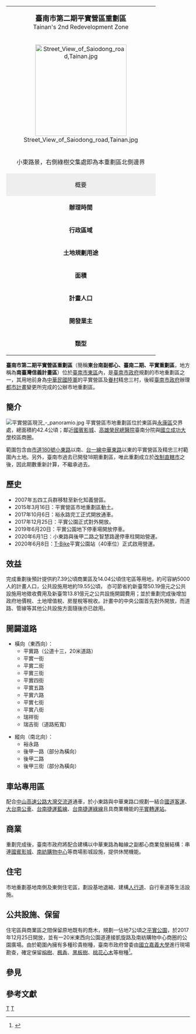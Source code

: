 {{台南市未來建設}}
{| class="infobox" style="width: 25em; font-size: 90%;" cellspacing="2"
| style="font-size: 100%;" align="center" colspan="2" | '''<big>臺南市第二期平實營區重劃區</big>'''<br />Tainan's 2nd Redevelopment Zone
|-
| colspan="2" style="text-align: center;" |[[File:Street_View_of_Saiodong_road,Tainan.jpg|250px]]
|-
| colspan="2" style="text-align: center;" |小東路景，右側綠樹交集處即為本重劃區北側邊界
|-
! colspan="2" style="background: #eeeeee;" | 概要
|-
|'''辦理時間'''
|2015年2月～2025年2月
|-
|'''行政區域'''||{{ROC}}[[臺南市|臺南市]][[東區_(臺南市)|東區]]
|-
| '''土地規劃用途''' ||車站、商業、住宅、綠地、機關等
|-
| '''面積''' || 42.4公頃
|-
| '''計畫人口''' ||約5000人<small>（計畫年期：2025年）</small>
|-
| '''開發業主''' ||[[臺南市政府|臺南市政府]]
|-
|'''類型'''
|公辦市地重劃
|}

'''臺南市第二期平實營區重劃區'''（簡稱'''東台南副都心、臺南二期、平實重劃區'''，地方稱為'''南臺灣信義計畫區'''）位於[[臺南市|臺南市]][[東區_(臺南市)|東區]]內，是[[臺南市政府|臺南市政府]]規劃的市地重劃區之一，其用地前身為[[中華民國陸軍|中華民國陸軍]]的平實營區及[[眷村|眷村]]精忠三村，後經[[臺南市政府|臺南市政府]]辦理[[都市計畫|都市計畫]]變更所完成的公辦市地重劃區。

==簡介==
[[File:平實營區現況_-_panoramio.jpg|thumb]]
平實營區市地重劃區位於東區與[[永康區|永康區]]交界處，總面積約42.4公頃；鄰近[[國賓影城|國賓影城]]、[[高雄榮民總醫院|高雄榮民總醫院]]臺南分院與[[國立成功大學|國立成功大學]]校區商圈。

範圍包含由[[市道180號|市道180號]][[小東路|小東路]]以南、[[台一線|台一線]][[中華東路_(台南市)|中華東路]]以東的平實營區及精忠三村範圍內土地。另外，臺南市過去已開發18期重劃區，唯此重劃成立於[[2010年中華民國縣市改制直轄市|改制直轄市]]之後，因此期數重新計算，不繼承過去。

==歷史==
*2007年五四工兵群移駐至新化知義營區。
*2015年3月16日：平實營區市地重劃區動土。
*2017年10月6日：裕永路完工正式開放通車。
*2017年12月25日：平實公園正式對外開放。
*2019年6月20日：平實公園地下停車場開放停車。
*2020年6月1日：小東路與後甲二路之智慧路邊停車柱開始營運。
*2020年6月8日：[[臺南市公共自行車租賃系統|T-Bike]]平實公園站（40車位）正式啟用營運。

==效益==
完成重劃後預計提供約7.39公頃商業區及14.04公頃住宅區等用地，約可容納5000人的計畫人口，公共設施用地約19.55公頃， 亦可節省約新臺幣50.19億元之公共設施用地徵收費用及新臺幣13.81億元之公共設施開闢費用；並於重劃完成後增加政府地價稅、土地增值稅、房屋稅等稅收。計畫中的中央公園首先對外開放，而道路、管線等其他公共設施方面隨後亦已啟用。  

==開闢道路==
{{Multicol}}
*橫向（東西向）：
**平實路（公道十三，20米道路）
**平實一街
**平實二街
**平實三街
**平實四街
**平實五路
**平實六路
**平實七街
**平實八街
**瑞祥街
**瑞吉街（道路拓寬）
{{Multicol-break}}
*縱向（南北向）：
**裕永路
**後甲一路（部分為橫向）
**後甲二路
**後甲三街（部分為橫向）
{{Multicol-end}}

==車站專用區 ==
配合[[中山高速公路|中山高速公路]][[大灣交流道|大灣交流道]]通車，於小東路與中華東路口規劃一結合[[國道客運|國道客運]]、[[大台南公車|大台南公車]]、[[台南捷運藍線|台南捷運藍線]]、[[台南捷運綠線|台南捷運綠線]]且具商業機能的[[平實轉運站|平實轉運站]]。

==商業==
重劃完成後，臺南市政府將配合建構以中華東路為軸線之副都心商業發展結構：串連[[國賓影城|國賓影城]]、[[南紡購物中心|南紡購物中心]]等商場影城設施，提供休閒機能。

==住宅==
市地重劃基地南側及東側住宅區，劃設基地退縮、建構[[人行道|人行道]]、自行車道等生活設施。

==公共設施、保留==
住宅區與商業區之間保留原地既有的喬木，規劃一佔地7公頃之[[平實公園|平實公園]]，於2017年12月25日開放，並有一20米東西向公園道連接凱旋路及南紡購物中心商圈的公園廣場。由於範圍內擁有多種珍貴樹種，臺南市政府曾委由[[國立嘉義大學|國立嘉義大學]]進行現場勘查，確定保留[[榕樹|榕樹]]、[[楓香|楓香]]、[[黑板樹|黑板樹]]、[[桃花心木|桃花心木]]等樹種<ref>{{Cite web |url=http://www.tainan.gov.tw/tainan/dep_news.asp?nsub=A3A000&ID=%7BF230F161-7C1E-4EA3-9A3B-33BBC2940F4C%7D |title=開發東區副都心 副市長勘查平實營區 |access-date=2019-12-12 |archive-url=https://web.archive.org/web/20160304101454/http://www.tainan.gov.tw/tainan/dep_news.asp?nsub=A3A000&ID=%7BF230F161-7C1E-4EA3-9A3B-33BBC2940F4C%7D |archive-date=2016-03-04 |dead-url=yes }}</ref>。

==參見==

==參考文獻==
{{reflist}}
{{coord|22|59|51.88|N|120|14|8.09|E|type:landmark|display=title}}

[[category:臺南市市地重劃區|T]]
[[category:東區_(臺南市)|T]]